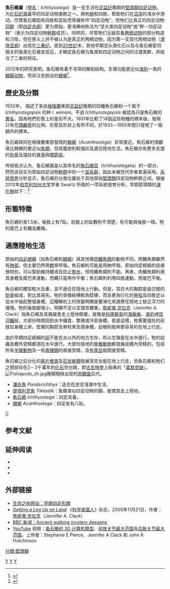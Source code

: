 {{noteTA|G1=U|G2=US}}
{{Automatic Taxobox
| fossil_range = {{Fossil range|365|360}}[[泥盆紀|泥盆紀]]晚期
| image = Skeleton of Ichthyostega.JPG
| image_alt = 250px
| image_caption = 保存于{{le|莫斯科古生物博物馆|Moscow Paleontological Museum}}的鱼石螈骨骼
| taxon = Ichthyostega
| display_parents = 4
| genus_authority = [[Gunnar_Säve-Söderbergh|Säve-Söderbergh]], 1932
| type_species = '''史氏鱼石螈''' ''Ichthyostega stensioei''
| type_species_authority = Säve-Söderbergh, 1932
| subdivision_ranks = 其他物种<ref name=MPA>{{cite web|last1=Haaramo|first1=Mikko|title=Taxonomic history of the genus †Ichthyostega Säve-Söderbergh, 1932|url=http://www.helsinki.fi/~mhaaramo/metazoa/deuterostoma/chordata/amphibia/history_ichtyostega.html|website=Mikko's Phylogeny Archive|publisher=Blom, 2005|accessdate=24 October 2015|ref=Blom, H., 2005: Taxonomic revision of the Late Devonian tetrapod Ichthyostega from East Greenland. –Palaeontology: Vol. 48, #1, pp. 111-135}}</ref><ref name=Paleofile>{{cite web|title=Ichthyostega|url=http://www.paleofile.com/Labyrinthodons/Ichthyostega.asp|website=Paleofile|accessdate=24 October 2015}}</ref>
| subdivision = 
* †'''埃氏鱼石螈''' ''I. eigili'' <br><small>Säve-Söderbergh, 1932</small>
* ?†'''科氏鱼石螈''' ''I. kochi'' <br><small>Säve-Söderbergh, 1932</small>
* †'''华氏鱼石螈''' ''I. watsoni'' <br><small>Säve-Söderbergh, 1932</small>
| synonyms =
{{collapsible list|bullets = true
 |title=<small>属</small>
|''Ichthyostegopsis'' <br><small>Säve-Söderbergh, 1932</small>}}
{{collapsible list|bullets = true
 |title=<small>种</small>
|''Ichthyostega stensiöi'' <br><small>Säve-Söderbergh, 1932</small>
|''Ichthyostegopsis wimani'' <br><small>Säve-Söderbergh, 1932</small>}}
}}

'''魚石螈屬'''（[[學名|學名]]：''Ichthyostega''）是一支生活在[[泥盆纪|泥盆纪]]晚期的[[堅頭類|堅頭類]][[四足形類|四足动物]]，为[[化石纪录|化石纪录]]最早的四足动物类群之一。拥有[[肺|肺]]和四肢，帮助牠们在[[沼泽|沼泽]]的浅水中游动。尽管鱼石螈因有四肢和足趾而常被称作“四足动物”，但牠们比真正的四足动物[[冠群|冠群]]（即[[四足总纲|四足总纲]]）更为原始，更准确地称法为“坚头类四足动物”或“幹－四足动物”（表示为四足动物[[幹群|幹群]]成员）。同样的，尽管牠们无疑具备[[两栖动物|两栖动物]]的部分构造和习性，但在狭义上并不被认为是真正的两栖动物，因为第一支现代两栖动物（[[滑体亚纲|滑体亚纲]]）出现在[[三叠纪|三叠纪]]。直到[[20世纪|20世纪]]末，其他早期坚头类化石以及与鱼石螈密切相关的鱼类化石被发现后，才确定鱼石螈为鱼类和四足动物之间的过渡类群，并结合了二者的特征。

2012年的研究表明，鱼石螈有着不寻常的解剖结构，生理功能更近似[[海豹|海豹]]一类的[[鰭足類|鳍脚动物]]，而非过去假设的[[蝾螈|蝾螈]]<ref name="pierce2012">{{cite journal|author1=Stephanie E. Pierce |author2=Jennifer A. Clack |author3=John R. Hutchinson |year=2012|title=Three-dimensional limb joint mobility in the early tetrapod ''Ichthyostega''|journal=Nature|volume=486|issue=7404 |pages=524–527|doi=10.1038/nature11124|pmid=22722854}}</ref>。

==歷史及分類==
1932年，{{le|Gunnar Säve-Söderbergh}} 描述了来自[[格陵蘭|格陵蘭]]東部[[泥盆纪|泥盆纪]]晚期的四種魚石螈和一个属于 ''Ichthyostegopsis'' 的种 ''I. wimani''。不過 ''Ichthyostegopsis'' 被認為只是魚石螈的[[異名|異名]]，因為牠們形態上的差別不大。1931年比較了14個這些物種的標本後，發現只有在[[頭顱骨|頭顱骨]]的比例、形態及形狀上有所不同。於1933－1955年間只發現了一個額外的標本。

魚石螈與同在格陵蘭東部發現的[[棘被螈屬|棘螈]]（''Acanthostega''）非常接近。魚石螈的頭顱骨比棘螈的更近似[[魚類|魚類]]，但其腹部則較強壯及適合陸地生活。魚石螈亦有更多支撐的[[肋骨|肋骨]]及強壯的[[脊骨|脊骨]]與[[關節突|關節突]]。

传统观点认为，鱼石螈属是以其命名的[[魚石螈目|魚石螈目]]（Ichthyostegalia）的一部分，然而该目实为原始四足动物[[幹群|幹群]]中的一个[[並系群|並系群]]，因此未被现代学者普遍采用。[[系統發育|系統發育]]分析显示，鱼石螈的分类位置处于其他原始[[堅頭類|堅頭類]]四足动物幹群之间。根據2012年[[伯克利加州大学|伯克利加州大学]]学者 Swartz 所做的一项系統發育分析，早期堅頭類的[[演化樹|演化樹]]如下：<ref name=SB12>{{cite journal | last = Swartz | first = B. | year = 2012 | title = A marine stem-tetrapod from the Devonian of Western North America | journal = PLoS ONE | pmid = 22448265 | volume = 7 | issue = 3 | pmc = 3308997 | pages = e33683 | doi = 10.1371/journal.pone.0033683 }}</ref>

{{clade| style=font-size:90%;line-height:90%
                     |label1=[[希望螈类|希望螈类]] Elpistostegalia
                     |1={{clade
                        |1=[[潘氏鱼属|潘氏鱼属]] ''Panderichthys'' [[File:Panderichthys_BW.jpg|70 px]]
                        |label2=[[坚头类|坚头类]] Stegocephalia
                        |2={{clade
                           |1={{clade
                              |1=[[提塔利克鱼属|提塔利克鱼属]] ''Tiktaalik'' [[File:Tiktaalik_BW.jpg|70 px]]
                              |2=[[希望螈属|希望螈属]] ''Elpistostege''}}
                           |2={{clade
                              |1=[[散步鱼属|散步鱼属]] ''Elginerpeton'' [[File:Elginerpeton_BW.jpg|70 px]]
                              |2={{clade
                                 |1=[[孔螈属|孔螈属]] ''Ventastega''
                                 |2={{clade
                                    |1=[[棘石螈属|棘石螈属]] ''Acanthostega'' [[File:Acanthostega_BW.jpg|70 px]]
                                    |2={{clade
                                       |1='''鱼石螈属 ''Ichthyostega''''' [[File:Ichthyostega_BW.jpg|70 px]]
                                       |2={{clade
                                          |1=[[瓦切螈科|瓦切螈科]] Whatcheeriidae [[File:Pederpes22small.jpg|70 px]]
                                          |2={{clade
                                             |1=[[圆螈科|圆螈科]] Colosteidae [[File:Greererpeton_BW.jpg|70 px]]
                                             |2={{clade
                                                |1=[[厚蛙螈属|厚蛙螈属]] ''Crassigyrinus'' [[File:Crassigyrinus_BW.jpg|70 px]] 
                                                |2={{clade
                                                   |1=[[斜眼螈总科|斜眼螈总科]] Baphetoidea
                                                   |2=[[冠群|冠群]]：[[四足類|四足類]] Tetrapoda [[File:Seymouria_BW.jpg|70 px]]
}} }} }} }} }} }} }} }} }} }} }}

==形態特徵==
魚石螈約長1.5米，後肢上有7趾。前肢上的趾數則不清楚，有可能與後肢一樣。牠的尾巴上有鰭及鰭條。

==適應陸地生活==
原始的[[四足總綱|四足總綱]]（如魚石螈和[[棘被螈屬|棘螈]]）與其他像[[肉鰭魚類|肉鰭魚類]]的動物不同。肉鰭魚類雖然有[[肺部|肺部]]，但主要仍然用[[鰓|鰓]]來呼吸。魚石螈則可能是用肺呼吸。原始四足總綱的皮膚很特別，可以幫助維持體液及防止[[脫水|脫水]]，但肉鰭魚類則不能。再者，肉鰭魚類利用其身體及尾巴來運動，而鰭只是用作平衡；魚石螈則利用四肢運動，用尾巴平衡。

魚石螈的體型較大及重，並不適合在陸地上行動。但是，其巨大的胸腔是由交錯的[[肋骨|肋骨]]組成，對比其祖先，牠的骨骼結構較為堅硬，而且更為衍化的[[脊柱|脊柱]]及四肢足以從水中抽起整個身體。這種解剖上的改變明顯是要演化來適應在陸地上缺乏浮力的環境。牠的後肢腳很小，明顯不足以支撐其體重。[[詹妮弗·克拉克|詹妮弗·克拉克]]（Jennifer A. Clack）指魚石螈及其親屬會走上陸地取暖，就像是[[科隆群島|科隆群島]]的[[海鬣蜥|海鬣蜥]]、[[海豹|海豹]]或[[恆河鱷|恆河鱷]]般，大部份時間回到水中攝食、繁殖或冷卻身體。若是這樣，牠需要強壯的前肢拉身體上岸，堅實的胸腔及脊柱來支撐身體。幼螈則能夠更容易的在地上行走。

由於早期四足總綱的[[卵|卵]]不能在水以外的地方生存，所以生殖是在水中進行。牠的幼蟲及體外受精都須在水中進行。大部份陸地的[[脊椎動物|脊椎動物]]都發展成體內受精的，包括所有[[羊膜動物|羊膜動物]]及一些[[兩棲類|兩棲類]]的直接受精，及[[有尾目|有尾目]]般間接受精。

魚石螈之后分化的[[离片椎类|离片椎类]]及[[石炭蜥目|石炭蜥類]]發展至完全能在地上行走，但鱼石螈和牠们之間卻存在2－3千萬年的[[化石|化石]]空白期，即[[古生物學|古生物學]]上經典的「[[柔默空缺|柔默空缺]]」。
[[Image:Fishapods_zh.jpg|thumb]]晚期相继出现的[[肉鳍鱼|肉鳍鱼]]后代。<ul>
<li>[[潘氏魚|潘氏魚]] ''Panderichthys''：适合在淤泥浅滩中生活。
<li>[[提塔利克魚|提塔利克魚]] ''Tiktaalik''：鱼鳍类似四足动物的脚，能使其走上陸地。
<li>[[魚石螈|魚石螈]] ''Ichthyostega''：四足具备。
<li>[[棘被螈屬|棘螈]] ''Acanthostega''：四足各有八趾。</ul>]]{{clear left}}

==参考文献==
{{Reflist|2}}

==延伸阅读==
* {{cite journal | last1 = Blom | first1 = H | year = 2005 | title = Taxonomic Revision Of The Late Devonian Tetrapod Ichthyostega from East Greenland | url = | journal = Palaeontology | volume = 48 | issue = 1| pages = 111–134 | doi=10.1111/j.1475-4983.2004.00435.x}}
* {{cite journal | last1 = Westenberg | first1 = K | year = 1999 | title = — From Fins to Feet | url = | journal = National Geographic | volume = 195 | issue = 5| pages = 114–127 }}
* {{cite book |author=[[詹妮弗·克拉克|詹妮弗·克拉克]] |title=Gaining ground: the origin and evolution of tetrapods |publisher=Indiana University Press |location=Bloomington, Indiana, USA. |year=2012 |edition=2nd |url=https://books.google.com/books?id=6Ztrhm8uLQ0C&pg=PA1 |ref=harv|isbn=9780253356758 }}

==外部链接==
{{Commonscat|Ichthyostega}}
{{Wikispecies|Ichthyostega}}
{{Portal|滅絕與瀕危物種}}
* [http://tolweb.org/tree?group=Ichthyostega_stensioei&contgroup=Terrestrial_Vertebrates 生命之树网站：早期四足形類]
* [http://www.scientificamerican.com/article.cfm?id=getting-a-leg-up-on-land ''Getting a Leg Up on Land''] 《[[科学美国人|科学美国人]]》杂志，2005年11月21日，作者：[[詹妮弗·克拉克|詹妮弗·克拉克]]（Jennifer A. Clack）
* [https://www.bbc.co.uk/news/science-environment-18177493 BBC 新闻：Ancient walking mystery deepens]
* [[YouTube|YouTube]] 视频：[https://www.youtube.com/watch?v=S2z7JsKHnt8 鱼石螈的 3D 计算机模型]、[https://www.youtube.com/watch?v=eutCIC6iCFo 前肢关节最大范围]及[https://www.youtube.com/watch?v=1yzF-0dd1eI 后肢关节最大范围]，上传者：Stephanie E Pierce、Jennifer A Clack 和 John R Hutchinson
{{Tetrapodomorpha|St.}}
{{Taxonbar|from=Q131475}}

[[Category:四足形類|Y]]
[[Category:1932年描述的分類群|Y]]
[[Category:泥盆紀魚類|Y]]
[[分類:堅頭類|分類:堅頭類]]